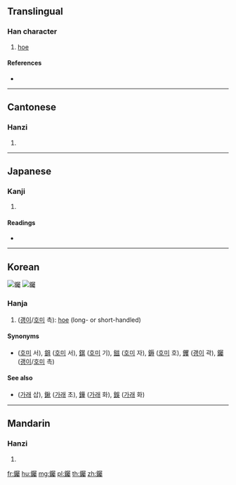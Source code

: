 {{character info/new}}
==Translingual==

===Han character===
{{Han char|rn=167|rad=金|as=21|sn=29|four=87127|canj=CSEI}}
# [[hoe]]

====References====
* {{Han ref|kx=1328.060|dkj=41095|dj=1829.090|hdz=64278.110|uh=9483|ud=38019|bh=F9C9|bd=63945}}

----

==Cantonese==

===Hanzi===
{{yue-hanzi|jyut=|y=suk6}}

# {{defn|lang=yue|sort=金21}}

----

==Japanese==

===Kanji===
{{ja-kanji|grade=|rs=金21}}

# {{defn|lang=ja|sort=金21}}

====Readings====
* {{ja-readings|on=[[しょく]] (shoku), [[ぞく]] (zoku), [[ちょく]] (choku), [[とく]] (toku)|kun=[[すき]] (suki)|nanori=}}

----

==Korean==
[[File:Hoe Chrastava CoA.svg|thumb|钃]]
[[File:Hoe Cimer CoA.svg|thumb|钃]]

===Hanja===
{{ko-hanja|hangeul=촉|eumhun=|rv=chok|mr=ch'ok|y=chok}}

# ([[괭이]]/[[호미]] 촉): [[hoe]] (long- or short-handled)

====Synonyms====
* {{sense|hoe}} {{l|ko|鋤}} ([[호미]] 서), [[鉏]] ([[호미]] 서), [[錤]] ([[호미]] 기), [[鎡]] ([[호미]] 자), [[鎒]] ([[호미]] 호), [[钁]] ([[괭이]] 곽), [[钃]] ([[괭이]]/[[호미]] 촉)

====See also====
* {{sense|hoe}} {{l|ko|鍤}} ([[가래]] 삽), [[鍬]] ([[가래]] 초), [[鏵]] ([[가래]] 화), [[鋘]] ([[가래]] 화)

----

==Mandarin==

===Hanzi===
{{cmn-hanzi|pin=[[shǔ]] ([[shu3]])|wg=shu<sup>3</sup>}}

# {{defn|lang=cmn|sort=金21}}

[[fr:钃]]
[[hu:钃]]
[[mg:钃]]
[[pl:钃]]
[[th:钃]]
[[zh:钃]]